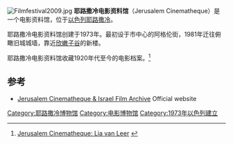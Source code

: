 [[File:Filmfestival2009.jpg|thumb]]
'''耶路撒冷电影资料馆'''（Jerusalem Cinematheque）是一个电影资料馆，位于[[以色列|以色列]][[耶路撒冷|耶路撒冷]]。

耶路撒冷电影资料馆创建于1973年。最初设于市中心的阿格伦街，1981年迁往俯瞰旧城城墙，靠近[[欣嫩子谷|欣嫩子谷]]的新楼。 

耶路撒冷电影资料馆收藏1920年代至今的电影档案。<ref>[http://www.jer-cin.org.il/Default.aspx?Lang=En Jerusalem Cinematheque: Lia van Leer] {{webarchive|url=https://web.archive.org/web/20111025155605/http://www.jer-cin.org.il/Default.aspx?Lang=En |date=2011-10-25 }}</ref>

==参考==
{{reflist}}
* [https://web.archive.org/web/20111025155605/http://www.jer-cin.org.il/Default.aspx?Lang=En Jerusalem Cinematheque & Israel Film Archive] Official website
{{coord|31|46|11.66|N|35|13|33.82|E|type:landmark|display=title}}

[[Category:耶路撒冷博物馆|Category:耶路撒冷博物馆]]
[[Category:电影博物馆|Category:电影博物馆]]
[[Category:1973年以色列建立|Category:1973年以色列建立]]